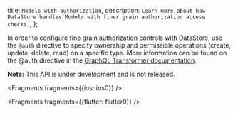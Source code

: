   title: `Models with authorization`,
  description: `Learn more about how DataStore handles Models with finer grain authorization access checks.`,
};

In order to configure fine grain authorization controls with DataStore, use the `@auth` directive to specify ownership and permissible operations (create, update, delete, read) on a specific type. More information can be found on the @auth directive in the [GraphQL Transformer documentation](/cli/graphql/authorization-rules).

<Callout>

**Note:** This API is under development and is not released.

</Callout>


<Fragments fragments={{ios: ios0}} />


<Fragments fragments={{flutter: flutter0}} />
